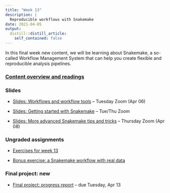 ```yaml
---
title: "Week 13"
description: |
  Reproducible workflows with Snakemake
date: 2021-04-05
output:
  distill::distill_article:
    self_contained: false
---
```


In this final week new content, we will be learning about Snakemake,
a so-called Workflow Management System that can help you create
flexible and reproducible analysis pipelines.

### [Content overview and readings](../../w13_readings.html)

### Slides

- [Slides: Workflows and workflow tools](../week-13/slides/13-1.html) -- Tuesday Zoom (Apr 06)
 
- [Slides: Getting started with Snakemake](../week-13/slides/13-2.html) -- Tue/Thu Zoom

- [Slides: More advanced Snakemake tips and tricks](../week-13/slides/13-3.html) -- Thursday Zoom (Apr 08)

### Ungraded assignments

- [Exercises for week 13](../../w13_exercises.html)

- [Bonus exercise: a Snakemake workflow with real data](../../w13_exercises-bonus.html)

### Final project: new

- [Final project: progress report](../../finalproject_progress.html) -- due Tuesday, Apr 13
